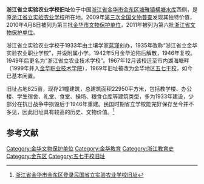 {{coord|29|09|26|N|119|45|24|E|display=title|scale:10000}}
{{文物保护单位
| 级别 = 省级
| 省区市 = 浙江省
| 名称 = 浙江省立实验农业学校旧址
| 图片 = 
| 编号 = 6-325
| 分类 = 近现代重要史迹及代表性建筑
| 时代 = [[中華民國|民国]]
| 所在 = [[金华市|金华市]][[金东区|金东区]][[塘雅镇|塘雅镇]]
| 登录 = 2011年1月7日
}}
'''浙江省立实验农业学校旧址'''位于中国[[浙江省|浙江省]][[金华市|金华市]][[金东区|金东区]][[塘雅镇|塘雅镇]][[横塘水库|横塘水库]]西侧，是原[[浙江省立实验农业学校|浙江省立实验农业学校]]所在地。2009年[[第三次全国文物普查|第三次全国文物普查]]发现其独特价值，2010年4月8日被列为第三批[[金华市文物保护单位|金华市文物保护单位]]，2011年被列为第六批[[浙江省文物保护单位|浙江省文物保护单位]]。

浙江省立实验农业学校于1933年由土壤学家[[蓝瑾|蓝瑾]]创办，1935年改称“浙江省立金华实验农业职业学校”，并设附属小学。1942年5月金华沦陷后解散，1946年复校。1949年后更名为“浙江省立农业技术学校”。1967年12月该校迁至市内湖海塘畔（1999年并入[[金华职业技术学院|金华职业技术学院]]），1969年旧址被改为金华地区[[五七干校|五七干校]]，如今已基本闲置。

旧址占地825亩，现存21幢建筑，总建筑面积22950平方米，包括教学楼、办公楼、学生宿舍、礼堂、食堂、操场、粮食仓库等建筑类型，多为1933年建设，少部分在抗日战争中损毁后于1946年重建。民国时期省立学校能完好保存至今并不多见，因此旧址具有较高的历史、文物价值。<ref>[http://www.sach.gov.cn/tabid/300/InfoID/17772/Default.aspx 浙江省金华市金东区登录民国省立实验农业学校旧址 ]{{dead link|date=2018年3月 |bot=InternetArchiveBot |fix-attempted=yes }}</ref>

==参考文献==
{{reflist}}

{{金华市境内的浙江省文物保护单位}}
{{DEFAULTSORT:Z}}
[[Category:金华文物保护单位|Category:金华文物保护单位]]
[[Category:金华教育|Category:金华教育]]
[[Category:浙江教育史|Category:浙江教育史]]
[[Category:金东区|Category:金东区]]
[[Category:五七干校旧址|Category:五七干校旧址]]